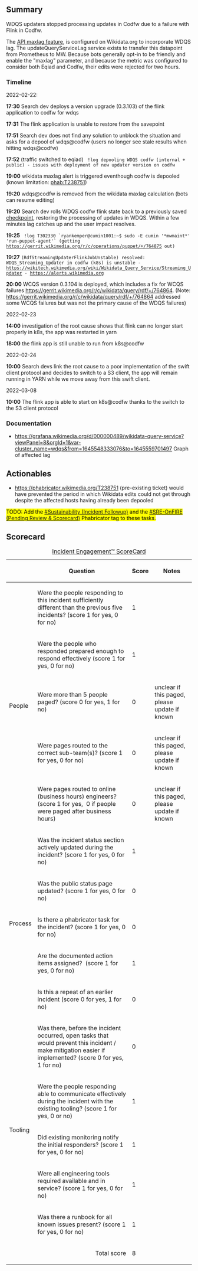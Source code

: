 {{irdoc|status=review}}

==Summary==
{{Incident scorecard
| task = T302340
| paged-num = 0
| responders-num = 3
| coordinators = Ryan Kemper
| start = 2022-02-22 17:47:00
| end = 2022-02-22 19:27:00
| metrics = updateQueryServiceLag ([https://grafana.wikimedia.org/d/000000489/wikidata-query-service?viewPanel=8&orgId=1&var-cluster_name=wdqs&from=1645548333076&to=1645559701497 Grafana])
| impact = For about two hours, WDQS updates failed to be processed. As a consequence, bots and tools were unable to edit Wikidata during this time.
}}

WDQS updaters stopped processing updates in Codfw due to a failure with Flink in Codfw.

The [[mw:Manual:Maxlag_parameter|API maxlag feature]], is configured on Wikidata.org to incorporate WDQS lag. The updateQueryServiceLag service exists to transfer this datapoint from Prometheus to MW. Because bots generally opt-in to be friendly and enable the "maxlag" parameter, and because the metric was configured to consider both Eqiad and Codfw, their edits were rejected for two hours.
===Timeline===

2022-02-22:

'''17:30''' Search dev deploys a version upgrade (0.3.103) of the flink application to codfw for wdqs

'''17:31''' The flink application is unable to restore from the savepoint

'''17:51''' Search dev does not find any solution to unblock the situation and asks for a depool of wdqs@codfw (users no longer see stale results when hitting wdqs@codfw)

'''17:52''' (traffic switched to eqiad) <code><gehel> !log depooling WDQS codfw (internal + public) - issues with deployment of new updater version on codfw</code>

'''19:00''' wikidata maxlag alert is triggered eventhough codfw is depooled (known limitation: [[phab:T238751]])

'''19:20''' wdqs@codfw is removed from the wikidata maxlag calculation (bots can resume editing)

'''19:20''' Search dev rolls WDQS codfw flink state back to a previously saved [https://nightlies.apache.org/flink/flink-docs-release-1.14/docs/dev/datastream/fault-tolerance/checkpointing/ checkpoint ], restoring the processing of updates in WDQS. Within a few minutes lag catches up and the user impact resolves.

'''19:25''' <code><ryankemper> !log T302330 `ryankemper@cumin1001:~$ sudo -E cumin '*mwmaint*' 'run-puppet-agent'` (getting https://gerrit.wikimedia.org/r/c/operations/puppet/+/764875 out)</code>

'''19:27''' <code>(RdfStreamingUpdaterFlinkJobUnstable) resolved: WDQS_Streaming_Updater in codfw (k8s) is unstable - https://wikitech.wikimedia.org/wiki/Wikidata_Query_Service/Streaming_Updater  - https://alerts.wikimedia.org</code>

'''20:00''' WCQS version 0.3.104 is deployed, which includes a fix for WCQS failures https://gerrit.wikimedia.org/r/c/wikidata/query/rdf/+/764864. (Note: https://gerrit.wikimedia.org/r/c/wikidata/query/rdf/+/764864 addressed some WCQS failures but was not the primary cause of the WDQS failures)

2022-02-23

'''14:00''' investigation of the root cause shows that flink can no longer start properly in k8s, the app was restarted in yarn

'''18:00''' the flink app is still unable to run from k8s@codfw

2022-02-24

'''10:00''' Search devs link the root cause to a poor implementation of the swift client protocol and decides to switch to a S3 client, the app will remain running in YARN while we move away from this swift client.

2022-03-08 

'''10:00''' The flink app is able to start on k8s@codfw thanks to the switch to the S3 client protocol

===Documentation===
*https://grafana.wikimedia.org/d/000000489/wikidata-query-service?viewPanel=8&orgId=1&var-cluster_name=wdqs&from=1645548333076&to=1645559701497 Graph of affected lag

==Actionables==
*https://phabricator.wikimedia.org/T238751 (pre-existing ticket) would have prevented the period in which Wikidata edits could not get through despite the affected hosts having already been depooled


<mark>TODO: Add the [[phab:project/view/4758/|#Sustainability (Incident Followup)]] and the [[phab:project/profile/4626/|#SRE-OnFIRE (Pending Review & Scorecard)]] Phabricator tag to these tasks.</mark>

==Scorecard==

{| class="wikitable"
|+[[Incident Scorecard|Incident Engagement™  ScoreCard]]
!
!Question
!Score
!Notes
|-
! rowspan="5" |People
|Were the people responding to this incident sufficiently different than the previous five incidents? (score 1 for yes, 0 for no)
|1
|
|-
|Were the people who responded prepared enough to respond effectively (score 1 for yes, 0 for no)
|1
|
|-
|Were more than 5 people paged? (score 0 for yes, 1 for no)
|0
|unclear if this paged, please update if known
|-
|Were pages routed to the correct sub-team(s)? (score 1 for yes, 0 for no)
|0
|unclear if this paged, please update if known
|-
|Were pages routed to online (business hours) engineers? (score 1 for yes,  0 if people were paged after business hours)
|0
|unclear if this paged, please update if known
|-
! rowspan="5" |Process
|Was the incident status section actively updated during the incident? (score 1 for yes, 0 for no)
|1
|
|-
|Was the public status page updated? (score 1 for yes, 0 for no)
|0
|
|-
|Is there a phabricator task for the incident? (score 1 for yes, 0 for no)
|0
|
|-
|Are the documented action items assigned?  (score 1 for yes, 0 for no)
|1
|
|-
|Is this a repeat of an earlier incident (score 0 for yes, 1 for no)
|0
|
|-
! rowspan="5" |Tooling
|Was there, before the incident occurred, open tasks that would prevent this incident / make mitigation easier if implemented? (score 0 for yes, 1 for no)
|0
|
|-
|Were the people responding able to communicate effectively during the incident with the existing tooling? (score 1 for yes, 0 or no)
|1
|
|-
|Did existing monitoring notify the initial responders? (score 1 for yes, 0 for no)
|1
|
|-
|Were all engineering tools required available and in service? (score 1 for yes, 0 for no)
|1
|
|-
|Was there a runbook for all known issues present? (score 1 for yes, 0 for no)
|1
|
|-
! colspan="2" align="right" |Total score
|8
|
|}